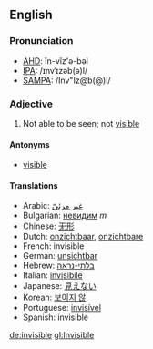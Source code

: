 ==English==

===Pronunciation===

*[[w:AHD|AHD]]: ĭn-vĭz'ə-bəl
*[[w:IPA|IPA]]: /ɪnvˈɪzəb(ə)l/
*[[w:SAMPA|SAMPA]]: /Inv"Iz@b(@)l/

===Adjective===

#Not able to be seen; not [[visible]]

====Antonyms====
*[[visible]]

====Translations====
*Arabic: [[غير مرئيّ]]
*Bulgarian: [[невидим]] ''m''
*Chinese: [[无形]]
*Dutch: [[onzichtbaar]], [[onzichtbare]]
*French: invisible
*German: [[unsichtbar]]
*Hebrew: [[בלתי-נראה]]
*Italian: [[invisibile]]
*Japanese: [[見えない]]
*Korean: [[보이지 않]]
*Portuguese: [[invisível]]
*Spanish: invisible

[[de:invisible]]
[[gl:Invisible]]